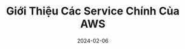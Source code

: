 ---
title: Giới Thiệu Các Service Chính Của AWS
date: '2024-02-06'
tags: ['Cloud', 'Beginner', 'AWS', 'Service']
draft: false
summary: 
images: ['/static/images/cloud-computing.png']
---